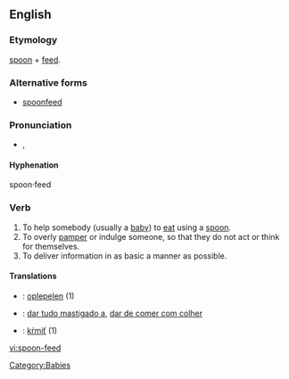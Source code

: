 ==English==

===Etymology===
[[spoon]] + [[feed]].

===Alternative forms===
* [[spoonfeed]]

===Pronunciation===
* {{IPA|/ˈspunˌfid/}}, {{SAMPA|/"spun%fid/}}

====Hyphenation====
spoon·feed

===Verb===
{{en-verb|spoon-feeds|spoon-feeding|spoon-fed}}

# To help somebody (usually a [[baby]]) to [[eat]] using a [[spoon]].
# To overly [[pamper]] or indulge someone, so that they do not act or think for themselves.
# To deliver information in as basic a manner as possible.

====Translations====
{{trans-top|to help somebody to eat using a spoon}}
{{trans-mid}}
{{trans-bottom}}

{{trans-top|to overly pamper or indulge someone}}
{{trans-mid}}
{{trans-bottom}}

{{trans-top|to deliver information in as basic a manner as possible}}
{{trans-mid}}
{{trans-bottom}}
{{checktrans-top}}

* {{ttbc|nl}}: [[oplepelen]] (1)
{{trans-mid}}
* {{ttbc|pt}}: [[dar tudo mastigado a]], [[dar de comer com colher]]
* {{ttbc|sk}}: [[kŕmiť]] (1)
{{trans-bottom}}

[[Category:Babies]]

[[vi:spoon-feed]]